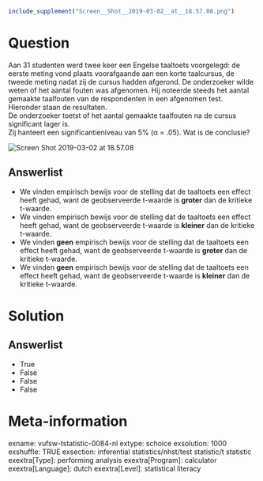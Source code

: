 ```{r, echo = FALSE, results = "hide"}
include_supplement("Screen__Shot__2019-03-02__at__18.57.08.png")
```

Question
========
Aan 31 studenten werd twee keer een Engelse taaltoets voorgelegd: de
eerste meting vond plaats voorafgaande aan een korte taalcursus, de
tweede meting nadat zij de cursus hadden afgerond. De onderzoeker wilde
weten of het aantal fouten was afgenomen. Hij noteerde steeds het aantal
gemaakte taalfouten van de respondenten in een afgenomen test. Hieronder
staan de resultaten.  
De onderzoeker toetst of het aantal gemaakte taalfouten na de cursus
significant lager is.  
Zij hanteert een significantieniveau van 5% (α = .05). Wat is de
conclusie?  
  
<img src="Screen__Shot__2019-03-02__at__18.57.08.png"
class="fr-fic fr-dii enlargeimage tvcss_2"
alt="Screen Shot 2019-03-02 at 18.57.08" />

Answerlist
----------
* We vinden empirisch bewijs voor de stelling dat de taaltoets een effect
  heeft gehad, want de geobserveerde t-waarde is **groter** dan de
  kritieke t-waarde.
* We vinden empirisch bewijs voor de stelling dat de taaltoets een effect
  heeft gehad, want de geobserveerde t-waarde is **kleiner** dan de
  kritieke t-waarde.
* We vinden **geen** empirisch bewijs voor de stelling dat de taaltoets
  een effect heeft gehad, want de geobserveerde t-waarde is **groter** dan
  de kritieke t-waarde.
* We vinden **geen** empirisch bewijs voor de stelling dat de taaltoets
  een effect heeft gehad, want de geobserveerde t-waarde is **kleiner**
  dan de kritieke t-waarde.

Solution
========










Answerlist
----------
* True
* False
* False
* False

Meta-information
================
exname: vufsw-tstatistic-0084-nl
extype: schoice
exsolution: 1000
exshuffle: TRUE
exsection: inferential statistics/nhst/test statistic/t statistic
exextra[Type]: performing analysis
exextra[Program]: calculator
exextra[Language]: dutch
exextra[Level]: statistical literacy

